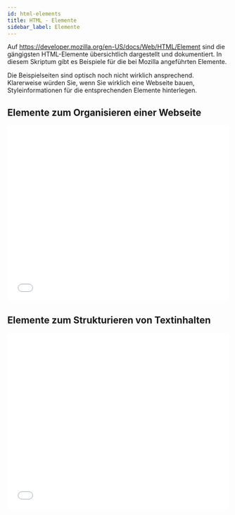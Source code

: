 ---
id: html-elements
title: HTML - Elemente
sidebar_label: Elemente
---

Auf https://developer.mozilla.org/en-US/docs/Web/HTML/Element sind die gängigsten HTML-Elemente
übersichtlich dargestellt und dokumentiert. In diesem Skriptum gibt es Beispiele für die bei Mozilla angeführten
Elemente. 

Die Beispielseiten sind optisch noch nicht wirklich ansprechend. Klarerweise würden Sie, wenn Sie
wirklich eine Webseite bauen, Styleinformationen für die entsprechenden Elemente hinterlegen.

## Elemente zum Organisieren einer Webseite
<iframe width="100%" height="400" src="//jsfiddle.net/michivo/Lzkuws4p/10/embedded/html,result/dark/" allowfullscreen="allowfullscreen" frameborder="0"></iframe>

## Elemente zum Strukturieren von Textinhalten
<iframe width="100%" height="400" src="//jsfiddle.net/michivo/w25fsdyp/20/embedded/html,result/dark/" allowfullscreen="allowfullscreen" frameborder="0"></iframe>